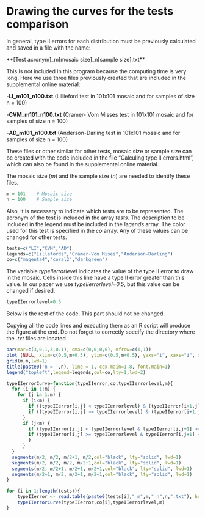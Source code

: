 # Drawing the curves for the tests comparison 
In general, type II errors for each distribution must be previously calculated and saved in a file with the name: 

**[Test acronym]_m[mosaic size]_n[sample size].txt**

This is not included in this program because the computing time is very long. Here we use three files previously created that are included in the supplemental online material:

-**LI_m101_n100.txt** (Lillieford test in 101x101 mosaic and for samples of size n = 100)

-**CVM_m101_n100.txt** (Cramer- Vom Misses test in 101x101 mosaic and for samples of size n = 100)

-**AD_m101_n100.txt** (Anderson-Darling test in 101x101 mosaic and for samples of size n = 100)

These files or other similar for other tests, mosaic size or sample size can be created with the code included in the file "Calculing type II errors.html", which can also be found in the supplemental online material.

The mosaic size (*m*) and the sample size (*n*) are needed to identify these files.

```{r, fig.height=8}
m = 101    # Mosaic size
n = 100    # Sample size

```

Also, it is necessary to indicate which tests are to be represented. The acronym of the test is included in the array *tests*. The description to be included in the legend must be included in the *legends* array. The color used for this test is specified in the *co* array. Any of these values can be changed for other tests.

```{r}
tests=c("LI","CVM","AD")
legends=c("Lillefords","Cramer-Von Mises","Anderson-Darling")
co=c("magenta4","coral2","darkgreen")
```
The variable *typeIIerrorlevel* indicates the value of the type II error to draw in the mosaic. Cells inside this line have a type II error greater than this value. In our paper we use *typeIIerrorlevel=0.5*, but this value can be changed if desired. 

```{r}
typeIIerrorlevel=0.5
```

Below is the rest of the code. This part should not be changed.

Copying all the code lines and executing them as an R script will produce the figure at the end. Do not forget to correctly specify the directory where the *.txt* files are located

```{r}

par(mar=c(3,0.1,3,0.1), oma=c(0,0,0,0), mfrow=c(1,1))
plot (NULL, xlim=c(0.5,m+0.5), ylim=c(0.5,m+0.5), yaxs="i", xaxs="i", xaxt='n', yaxt='n', xlab="",ylab="")
grid(m,m,lwd=1)
title(paste0('n = ',n), line = 1, cex.main=1.8, font.main=1)
legend("topleft",legend=legends,col=co,lty=1,lwd=2)

typeIIerrorCurve=function(typeIIerror,co,typeIIerrorlevel,m){
  for (i in 1:m) {
    for (j in 1:m) {
      if (i<m) {
        if ((typeIIerror[i,j] < typeIIerrorlevel) & (typeIIerror[i+1,j] >= typeIIerrorlevel)) segments(j-0.5, m+1-i-0.5, j+0.5, m+1-i-0.5, lty=1, col=co, lwd=2)
        if ((typeIIerror[i,j] >= typeIIerrorlevel) & (typeIIerror[i+1,j] < typeIIerrorlevel)) segments(j-0.5, m+1-i-0.5, j+0.5, m+1-i-0.5, lty=1, col=co, lwd=2)
      }
      if (j<m) {
        if (typeIIerror[i,j] < typeIIerrorlevel & typeIIerror[i,j+1] >= typeIIerrorlevel) segments(j+0.5,m+1-i-0.5,j+0.5,m+1-i+0.5, lty=1, col=co, lwd=2)
        if (typeIIerror[i,j] >= typeIIerrorlevel & typeIIerror[i,j+1] < typeIIerrorlevel) segments(j+0.5,m+1-i+0.5,j+0.5,m+1-i-0.5, lty=1, col=co, lwd=2)
        }
      }
  }
  segments(m/2, m/2, m/2+1, m/2,col="black", lty="solid", lwd=1)
  segments(m/2, m/2, m/2, m/2+1,col="black", lty="solid", lwd=1)
  segments(m/2, m/2+1, m/2+1, m/2+1,col="black", lty="solid", lwd=1)
  segments(m/2+1, m/2, m/2+1, m/2+1,col="black", lty="solid", lwd=1)
}

for (i in 1:length(tests)){
    typeIIerror <- read.table(paste0(tests[i],"_m",m,"_n",n,".txt"), header=FALSE)
    typeIIerrorCurve(typeIIerror,co[i],typeIIerrorlevel,m)
}
```